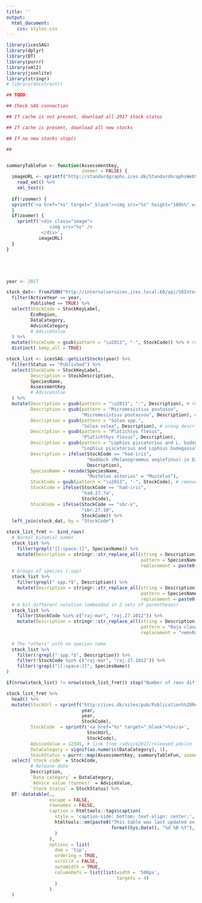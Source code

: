 ```yaml
---
title: ''
output:
  html_document:
    css: styles.css
---
```


```r
library(icesSAG)
library(dplyr)
library(DT)
library(purrr)
library(xml2)
library(jsonlite)
library(stringr)
# library(docxtractr)
```



```r

## TODO:

## Check SAG connection

## If cache is not present, download all 2017 stock status

## If cache is present, download all new stocks

## If no new stocks stop()

## 


summaryTableFun <- function(AssessmentKey, 
                            zoomer = FALSE) {
  imageURL <- sprintf("http://standardgraphs.ices.dk/StandardGraphsWebServices.asmx/getStockStatusTable?AssessmentKey=%s", AssessmentKey) %>%
    read_xml() %>% 
    xml_text()
  
  if(!zoomer) {
  sprintf('<a href="%s" target="_blank"><img src="%s" height="100%%" width="100%%"></img>', imageURL, imageURL)
  }
  if(zoomer) {
    sprintf('<div class="image">
                <img src="%s" />
             </div>', 
            imageURL)
  }
}





year <- 2017

stock_dat<- fromJSON("http://internalservices.ices.local:60/api/SDInternalDWs") %>% 
  filter(ActiveYear == year,
         Published == TRUE) %>% 
  select(StockCode = StockKeyLabel,
         EcoRegion,
         DataCategory,
         AdviceCategory
         # AdviceValue
  ) %>% 
  mutate(StockCode = gsub(pattern = "\u2013", "-", StockCode)) %>% # remove en dashes in favor of hyphens
  distinct(.keep_all = TRUE)

stock_list <- icesSAG::getListStocks(year) %>% 
  filter(Status == "Published") %>% 
  select(StockCode = StockKeyLabel,
         Description = StockDescription,
         SpeciesName,
         AssessmentKey
         # AdviceValue
  ) %>% 
  mutate(Description = gsub(pattern = "\u2013", "-", Description), # remove en dashes in favor of hyphens,
         Description = gsub(pattern = "Micromesistius poutasso",
                            "Micromesistius poutassou", Description), # misspelled blue whiting
         Description = gsub(pattern = "Solea spp.",
                            "Solea solea", Description), # wrong description for sole
         Description = gsub(pattern = "Platichtys flesus",
                            "Platichthys flesus", Description),
         Description = gsub(pattern = "Lophius piscatorius and L. budegassa",
                            "Lophius piscatorius and Lophius budegassa", Description),
         Description = ifelse(StockCode == "had-iris",
                              "Haddock (Melanogrammus aeglefinus) in Division7.a (Irish Sea)",
                              Description),
         SpeciesName = recode(SpeciesName,
                              "Mustelus asterias" = "Mustelus"),
         StockCode = gsub(pattern = "\u2013", "-", StockCode), # remove en dashes in favor of hyphens,
         StockCode = ifelse(StockCode == "had-iris",
                            "had.27.7a",
                            StockCode),
         StockCode = ifelse(StockCode == "sbr-x",
                            "sbr.27.10",
                            StockCode)) %>% 
  left_join(stock_dat, by = "StockCode")

stock_list_frmt <- bind_rows(
  # Normal binomial names
  stock_list %>%
    filter(grepl("[[:space:]]", SpeciesName)) %>%
    mutate(Description = stringr::str_replace_all(string = Description,
                                                  pattern = SpeciesName,
                                                  replacement = paste0("<em>", SpeciesName, "</em>"))),
  # Groups of species (.spp)
  stock_list %>%
    filter(grepl(" spp.*$", Description)) %>%
    mutate(Description = stringr::str_replace_all(string = Description,
                                                  pattern = SpeciesName,
                                                  replacement = paste0("<em>", SpeciesName, "</em>"))),
  # A bit different notation (embedded in 2 sets of parentheses)
  stock_list %>%
    filter(StockCode %in% c("raj-mar", "raj.27.1012")) %>%
    mutate(Description = stringr::str_replace_all(string = Description,
                                                  pattern = "Raja clavata",
                                                  replacement = "<em>Raja clavata</em>")),
  
  # The "others" with no species name
  stock_list %>%
    filter(!grepl(" spp.*$", Description)) %>%
    filter(!StockCode %in% c("raj-mar", "raj.27.1012")) %>%
    filter(!grepl("[[:space:]]", SpeciesName))
)

if(nrow(stock_list) != nrow(stock_list_frmt)) stop("Number of rows different when formatting")

stock_list_frmt %>% 
  head() %>% 
  mutate(StockUrl = sprintf("http://ices.dk/sites/pub/Publication%%20Reports/Advice/%s/%s/%s.pdf",
                            year,
                            year,
                            StockCode),
         StockCode  = sprintf('<a href="%s" target="_blank">%s</a>', 
                              StockUrl,
                              StockCode),
         AdviceValue = 12345, # link from /advice2017/released_advice
         DataCategory = signif(as.numeric(DataCategory), 1),
         StockStatus = purrr::map(AssessmentKey, summaryTableFun, zoomer = TRUE)) %>% 
  select(`Stock code` = StockCode,
         # Release date
         Description,
         `Data category` = DataCategory,
         `Advice value (tonnes)` = AdviceValue,
         `Stock Status` = StockStatus) %>% 
  DT::datatable(., 
                escape = FALSE,
                rownames = FALSE,
                caption = htmltools::tags$caption(
                  style = 'caption-side: bottom; text-align: center;',
                  htmltools::em(paste0("This table was last updated on ", 
                                       format(Sys.Date(), "%d %B %Y"), ".")
                  )
                ),
                options = list(
                  dom = 'tip',
                  ordering = TRUE,
                  scrollX = FALSE,
                  autoWidth = TRUE,
                  columnDefs = list(list(width = '500px',
                                         targets = 4)
                  )
                )
  )
```
